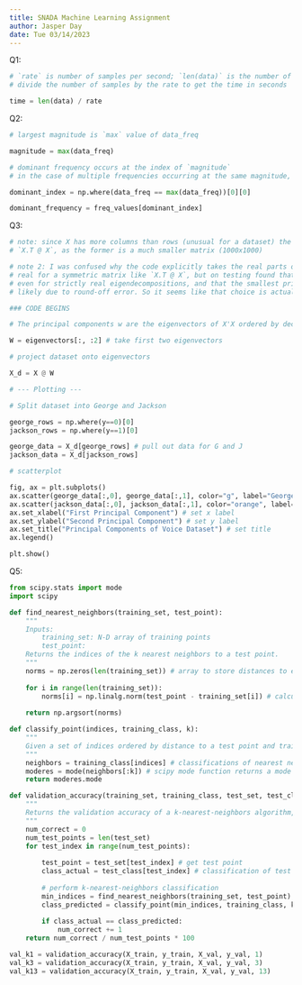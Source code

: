 ```yaml
---
title: SNADA Machine Learning Assignment
author: Jasper Day
date: Tue 03/14/2023 
---
```


Q1:

```py
# `rate` is number of samples per second; `len(data)` is the number of samples.
# divide the number of samples by the rate to get the time in seconds

time = len(data) / rate
```

Q2:
```py
# largest magnitude is `max` value of data_freq

magnitude = max(data_freq)

# dominant frequency occurs at the index of `magnitude`
# in the case of multiple frequencies occurring at the same magnitude, this code takes the lowest

dominant_index = np.where(data_freq == max(data_freq))[0][0]

dominant_frequency = freq_values[dominant_index]
```

Q3:
```py
# note: since X has more columns than rows (unusual for a dataset) the code above would run much faster with `X @ X.T` than 
# `X.T @ X`, as the former is a much smaller matrix (1000x1000)

# note 2: I was confused why the code explicitly takes the real parts of the eigenvectors and eigenvalues as these are guaranteed
# real for a symmetric matrix like `X.T @ X`, but on testing found that numpy always gives complex eigenvalues and eigenvectors,
# even for strictly real eigendecompositions, and that the smallest principal components had minor complex parts,
# likely due to round-off error. So it seems like that choice is actually well-justified.

### CODE BEGINS

# The principal components w are the eigenvectors of X'X ordered by decreasing eigenvalue; we take the first two:

W = eigenvectors[:, :2] # take first two eigenvectors

# project dataset onto eigenvectors

X_d = X @ W

# --- Plotting ---

# Split dataset into George and Jackson

george_rows = np.where(y==0)[0]
jackson_rows = np.where(y==1)[0]

george_data = X_d[george_rows] # pull out data for G and J
jackson_data = X_d[jackson_rows]

# scatterplot

fig, ax = plt.subplots()
ax.scatter(george_data[:,0], george_data[:,1], color="g", label="George") # plot data
ax.scatter(jackson_data[:,0], jackson_data[:,1], color="orange", label="Jackson")
ax.set_xlabel("First Principal Component") # set x label
ax.set_ylabel("Second Principal Component") # set y label
ax.set_title("Principal Components of Voice Dataset") # set title
ax.legend()

plt.show()
```

Q5:

```py
from scipy.stats import mode
import scipy

def find_nearest_neighbors(training_set, test_point):
    """ 
    Inputs:
        training_set: N-D array of training points
        test_point: 
    Returns the indices of the k nearest neighbors to a test point. 
    """
    norms = np.zeros(len(training_set)) # array to store distances to each point
    
    for i in range(len(training_set)):
        norms[i] = np.linalg.norm(test_point - training_set[i]) # calculate distance between points
        
    return np.argsort(norms)

def classify_point(indices, training_class, k):
    """
    Given a set of indices ordered by distance to a test point and training set classifications, classifies the test point
    """
    neighbors = training_class[indices] # classifications of nearest neighbors
    moderes = mode(neighbors[:k]) # scipy mode function returns a mode and its count, we take the first k members
    return moderes.mode

def validation_accuracy(training_set, training_class, test_set, test_class, k):
    """
    Returns the validation accuracy of a k-nearest-neighbors algorithm, as a percentage correct out of total points.
    """
    num_correct = 0
    num_test_points = len(test_set)
    for test_index in range(num_test_points):
        
        test_point = test_set[test_index] # get test point
        class_actual = test_class[test_index] # classification of test point
        
        # perform k-nearest-neighbors classification
        min_indices = find_nearest_neighbors(training_set, test_point)
        class_predicted = classify_point(min_indices, training_class, k)
        
        if class_actual == class_predicted:
            num_correct += 1
    return num_correct / num_test_points * 100

val_k1 = validation_accuracy(X_train, y_train, X_val, y_val, 1)
val_k3 = validation_accuracy(X_train, y_train, X_val, y_val, 3)
val_k13 = validation_accuracy(X_train, y_train, X_val, y_val, 13)
```